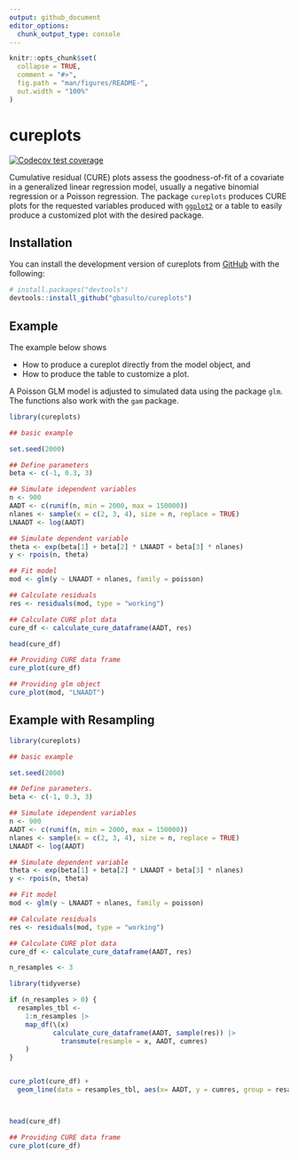 ```yaml
---
output: github_document
editor_options: 
  chunk_output_type: console
---
```


<!-- README.md is generated from README.Rmd. Please edit that file -->

```r
knitr::opts_chunk$set(
  collapse = TRUE,
  comment = "#>",
  fig.path = "man/figures/README-",
  out.width = "100%"
)
```

# cureplots

<!-- badges: start -->

[![Codecov test coverage](https://codecov.io/gh/gbasulto/cureplots/branch/master/graph/badge.svg)](https://app.codecov.io/gh/gbasulto/cureplots?branch=master)

<!-- badges: end -->

Cumulative residual (CURE) plots assess the goodness-of-fit of a covariate in a generalized linear regression model, usually a negative binomial regression or a Poisson regression. The package `cureplots` produces CURE plots for the requested variables produced with [`ggplot2`](https://ggplot2.tidyverse.org/) or a table to easily produce a customized plot with the desired package.

## Installation

You can install the development version of cureplots from [GitHub](https://github.com/) with the following:

``` r
# install.packages("devtools")
devtools::install_github("gbasulto/cureplots")
```

## Example

The example below shows

-   How to produce a cureplot directly from the model object, and
-   How to produce the table to customize a plot.

A Poisson GLM model is adjusted to simulated data using the package `glm`. The functions also work with the `gam` package.

```r
library(cureplots)

## basic example

set.seed(2000)

## Define parameters
beta <- c(-1, 0.3, 3)

## Simulate idependent variables
n <- 900
AADT <- c(runif(n, min = 2000, max = 150000))
nlanes <- sample(x = c(2, 3, 4), size = n, replace = TRUE)
LNAADT <- log(AADT)

## Simulate dependent variable
theta <- exp(beta[1] + beta[2] * LNAADT + beta[3] * nlanes)
y <- rpois(n, theta)

## Fit model
mod <- glm(y ~ LNAADT + nlanes, family = poisson)

## Calculate residuals
res <- residuals(mod, type = "working")

## Calculate CURE plot data
cure_df <- calculate_cure_dataframe(AADT, res)

head(cure_df)

## Providing CURE data frame
cure_plot(cure_df)

## Providing glm object
cure_plot(mod, "LNAADT")
```

## Example with Resampling

```r
library(cureplots)

## basic example

set.seed(2000)

## Define parameters.
beta <- c(-1, 0.3, 3)

## Simulate idependent variables
n <- 900
AADT <- c(runif(n, min = 2000, max = 150000))
nlanes <- sample(x = c(2, 3, 4), size = n, replace = TRUE)
LNAADT <- log(AADT)

## Simulate dependent variable
theta <- exp(beta[1] + beta[2] * LNAADT + beta[3] * nlanes)
y <- rpois(n, theta)

## Fit model
mod <- glm(y ~ LNAADT + nlanes, family = poisson)

## Calculate residuals
res <- residuals(mod, type = "working")

## Calculate CURE plot data
cure_df <- calculate_cure_dataframe(AADT, res)

n_resamples <- 3

library(tidyverse)

if (n_resamples > 0) {
  resamples_tbl <- 
    1:n_resamples |> 
    map_df(\(x) 
           calculate_cure_dataframe(AADT, sample(res)) |> 
             transmute(resample = x, AADT, cumres) 
    )
}


cure_plot(cure_df) + 
  geom_line(data = resamples_tbl, aes(x= AADT, y = cumres, group = resample), color = "grey")



head(cure_df)

## Providing CURE data frame
cure_plot(cure_df)

```

```{=html}
<!-- 
To do list 
1. dd 
2. ccc 
-->
```
